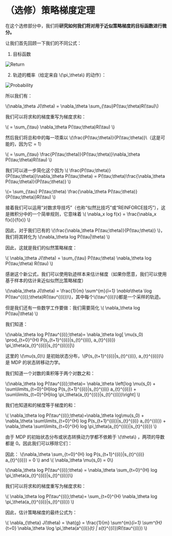 # （选修）策略梯度定理

在这个选修部分中，我们将**研究如何我们将对用于近似策略梯度的目标函数进行微分。**

让我们首先回顾一下我们的不同公式：

1. 目标函数

<img src="https://huggingface.co/datasets/huggingface-deep-rl-course/course-images/resolve/main/en/unit6/expected_reward.png" alt="Return"/>


2. 轨迹的概率（给定来自 \\(\pi_\theta\\) 的动作）：

<img src="https://huggingface.co/datasets/huggingface-deep-rl-course/course-images/resolve/main/en/unit6/probability.png" alt="Probability"/>


所以我们有：

\\(\nabla_\theta J(\theta) =  \nabla_\theta \sum_{\tau}P(\tau;\theta)R(\tau)\\)


我们可以将求和的梯度重写为梯度求和：

\\( =  \sum_{\tau} \nabla_\theta P(\tau;\theta)R(\tau) \\)

然后我们将总和中的每一项乘以 \\(\frac{P(\tau;\theta)}{P(\tau;\theta)}\\（这是可能的，因为它 = 1）

\\( = \sum_{\tau} \frac{P(\tau;\theta)}{P(\tau;\theta)}\nabla_\theta P(\tau;\theta)R(\tau) \\)

我们可以进一步简化这个因为 \\( \frac{P(\tau;\theta)}{P(\tau;\theta)}\nabla_\theta P(\tau;\theta) =  P(\tau;\theta)\frac{\nabla_\theta P(\tau;\theta)}{P(\tau;\theta)}  \\)

\\(= \sum_{\tau} P(\tau;\theta) \frac{\nabla_\theta P(\tau;\theta)}{P(\tau;\theta)}R(\tau) \\)

接着我们可以运用“对数求导技巧”（也称“似然比技巧”或“REINFORCE技巧”），这是微积分中的一个简单规则，它意味着 \\( \nabla_x log f(x) = \frac{\nabla_x f(x)}{f(x)} \\)

因此，对于我们已有的 \\(\frac{\nabla_\theta P(\tau;\theta)}{P(\tau;\theta)} \\)，我们将其转化为 \\(\nabla_\theta log P(\tau|\theta) \\)

因此，这就是我们的似然策略梯度：

\\( \nabla_\theta J(\theta) = \sum_{\tau} P(\tau;\theta)  \nabla_\theta log P(\tau;\theta) R(\tau) \\)





感谢这个新公式，我们可以使用轨迹样本来估计梯度（如果你愿意，我们可以使用基于样本的估计来近似似然比策略梯度）

\\(\nabla_\theta J(\theta) = \frac{1}{m} \sum^{m}_{i=1} \nabla_\theta \log P(\tau^{(i)};\theta)R(\tau^{(i)})\\)，其中每个\\(\tau^{(i)}\\)都是一个采样的轨迹。


但是我们还有一些数学工作要做：我们需要简化 \\(  \nabla_\theta log P(\tau|\theta) \\)

我们知道：

\\(\nabla_\theta log P(\tau^{(i)};\theta)= \nabla_\theta log[ \mu(s_0) \prod_{t=0}^{H} P(s_{t+1}^{(i)}|s_{t}^{(i)}, a_{t}^{(i)}) \pi_\theta(a_{t}^{(i)}|s_{t}^{(i)})]\\)

这里的 \\(\mu(s_0)\\) 是初始状态分布，\\(P(s_{t+1}^{(i)}|s_{t}^{(i)}, a_{t}^{(i)})\\) 是 MDP 的状态转移动力学。

我们知道一个对数的乘积等于两个对数之和：

\\(\nabla_\theta log P(\tau^{(i)};\theta)= \nabla_\theta \left[log \mu(s_0) + \sum\limits_{t=0}^{H}log P(s_{t+1}^{(i)}|s_{t}^{(i)} a_{t}^{(i)}) + \sum\limits_{t=0}^{H}log \pi_\theta(a_{t}^{(i)}|s_{t}^{(i)})\right] \\)

我们也知道和的梯度等于梯度的和：

\\( \nabla_\theta log P(\tau^{(i)};\theta)=\nabla_\theta log\mu(s_0) + \nabla_\theta \sum\limits_{t=0}^{H} log P(s_{t+1}^{(i)}|s_{t}^{(i)} a_{t}^{(i)}) + \nabla_\theta \sum\limits_{t=0}^{H} log \pi_\theta(a_{t}^{(i)}|s_{t}^{(i)}) \\)

由于 MDP 的初始状态分布或状态转换动力学都不依赖于 \\(\theta\\) ，两项的导数都是 0。因此我们可以移除它们：

因此：
\\(\nabla_\theta \sum_{t=0}^{H} log P(s_{t+1}^{(i)}|s_{t}^{(i)}  a_{t}^{(i)}) = 0 \\) and \\( \nabla_\theta \mu(s_0) = 0\\)

\\(\nabla_\theta log P(\tau^{(i)};\theta) =   \nabla_\theta \sum_{t=0}^{H} log \pi_\theta(a_{t}^{(i)}|s_{t}^{(i)})\\)

我们可以将求和的梯度重写为梯度求和：

\\( \nabla_\theta log P(\tau^{(i)};\theta)=    \sum_{t=0}^{H} \nabla_\theta log \pi_\theta(a_{t}^{(i)}|s_{t}^{(i)}) \\)

因此，估计策略梯度的最终公式为：

\\( \nabla_{\theta} J(\theta) = \hat{g} = \frac{1}{m} \sum^{m}_{i=1} \sum^{H}_{t=0} \nabla_\theta \log \pi_\theta(a^{(i)}_{t} | s_{t}^{(i)})R(\tau^{(i)}) \\)

